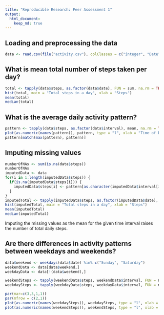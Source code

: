 ```yaml
---
title: "Reproducible Research: Peer Assessment 1"
output: 
  html_document:
    keep_md: true
---
```



## Loading and preprocessing the data
```r
data <- read.csv(file("activity.csv"), colClasses = c("integer", "Date", "integer"))
```

## What is mean total number of steps taken per day?
```r
total <- tapply(data$steps, as.factor(data$date), FUN = sum, na.rm = TRUE)
hist(total, main = "Total steps in a day", xlab = "Steps")
mean(total)
median(total)
```


## What is the average daily activity pattern?
```r
pattern <- tapply(data$steps, as.factor(data$interval), mean, na.rm = TRUE)
plot(as.numeric(names(pattern)), pattern, type = "l", xlab = "Time of Day", ylab = "Average number of steps")
pattern[match(max(pattern), pattern)]
```

## Imputing missing values
```r
numberOfNAs <- sum(is.na(data$steps))
numberOfNAs
imputedData <- data
for(i in 1:length(imputedData$steps)) {
  if(is.na(imputedData$steps[i])) {
    imputedData$steps[i] <- pattern[as.character(imputedData$interval[i])]
  }
}
imputedTotal <- tapply(imputedData$steps, as.factor(imputedData$date), FUN = sum, na.rm = TRUE)
hist(imputedTotal, main = "Total steps in a day", xlab = "Steps")
mean(imputedTotal)
median(imputedTotal)
```

Imputing the missing values as the mean for the given time interval raises the number of total daily steps.

## Are there differences in activity patterns between weekdays and weekends?
```r
data$weekend <- weekdays(data$date) %in% c("Sunday", "Saturday")
weekendData <- data[data$weekend,]
weekdayData <- data[!(data$weekend),]

weekendSteps <- tapply(weekendData$steps, weekendData$interval, FUN = mean, na.rm = TRUE)
weekdaySteps <- tapply(weekdayData$steps, weekdayData$interval, FUN = mean, na.rm = TRUE)

par(mar=c(3,3,1,1))
par(mfrow = c(2,1))
plot(as.numeric(names(weekdaySteps)), weekdaySteps, type = "l", xlab = "Time of Day", ylab = "Average number of steps", main = "Weekday")
plot(as.numeric(names(weekendSteps)), weekendSteps, type = "l", xlab = "Time of Day", ylab = "Average number of steps", main = "Weekend")
```